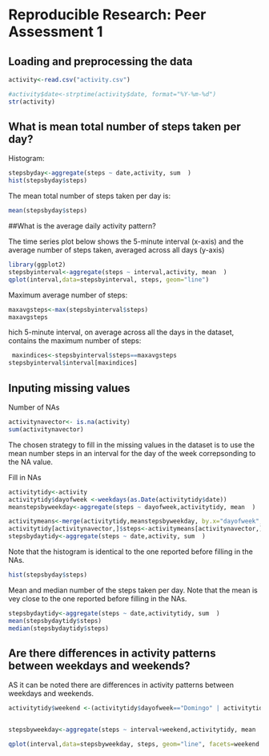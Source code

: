 Reproducible Research: Peer Assessment 1
================================================

## Loading and preprocessing the data
```r
activity<-read.csv("activity.csv")

#activity$date<-strptime(activity$date, format="%Y-%m-%d")
str(activity)
```



## What is mean total number of steps taken per day?

Histogram:
```r
stepsbyday<-aggregate(steps ~ date,activity, sum  )
hist(stepsbyday$steps)
```



The mean total number of steps taken per day is:
```r
mean(stepsbyday$steps)
```


##What is the average daily activity pattern?

The time series plot below shows the 5-minute interval (x-axis) and the average number of steps taken, averaged across all days (y-axis)

```r
library(ggplot2)
stepsbyinterval<-aggregate(steps ~ interval,activity, mean  )
qplot(interval,data=stepsbyinterval, steps, geom="line")
```

Maximum average number of steps:
```r
maxavgsteps<-max(stepsbyinterval$steps)
maxavgsteps
```
hich 5-minute interval, on average across all the days in the dataset, contains the maximum number of steps:
```r
 maxindices<-stepsbyinterval$steps==maxavgsteps
stepsbyinterval$interval[maxindices]

```

## Inputing missing values

Number of NAs
```r
activitynavector<- is.na(activity)
sum(activitynavector)
```

The chosen strategy to fill in the missing values in the dataset is to use the mean number steps in an interval for the day of the week correpsonding to the NA value.


Fill in NAs

```r

activitytidy<-activity
activitytidy$dayofweek <-weekdays(as.Date(activitytidy$date))
meanstepsbyweekday<-aggregate(steps ~ dayofweek,activitytidy, mean  )

activitymeans<-merge(activitytidy,meanstepsbyweekday, by.x="dayofweek",by.y="dayofweek")
activitytidy[activitynavector,]$steps<-activitymeans[activitynavector,]$steps.y
stepsbydaytidy<-aggregate(steps ~ date,activity, sum  )
```


Note that the histogram is identical to the one reported before filling in the NAs.

```r



hist(stepsbyday$steps)
```



Mean and median number of the steps taken per day. Note that the mean is vey close to the one reported before filling in the NAs.

```r

stepsbydaytidy<-aggregate(steps ~ date,activitytidy, sum  )
mean(stepsbydaytidy$steps)
median(stepsbydaytidy$steps)

```



## Are there differences in activity patterns between weekdays and weekends?
AS it can be noted there are differences in activity patterns between weekdays and weekends.

```r


activitytidy$weekend <-(activitytidy$dayofweek=="Domingo" | activitytidy$dayofweek=="Sábado")


stepsbyweekday<-aggregate(steps ~ interval+weekend,activitytidy, mean  )

qplot(interval,data=stepsbyweekday, steps, geom="line", facets=weekend ~ .)

```
